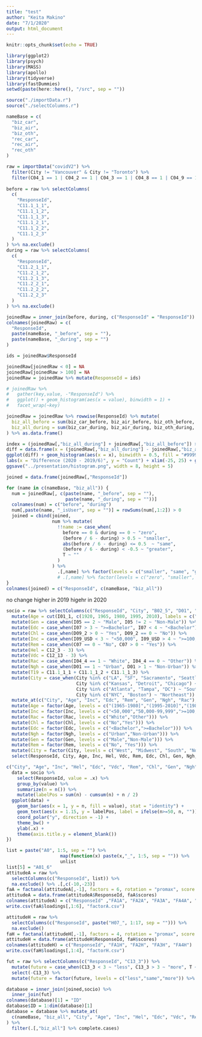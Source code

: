 ---
title: "test"
author: "Keita Makino"
date: "7/1/2020"
output: html_document
---

```{r setup, include=FALSE}
knitr::opts_chunk$set(echo = TRUE)

library(ggplot2)
library(psych)
library(MASS)
library(apollo)
library(tidyverse)
library(fastDummies)
setwd(paste(here::here(), "/src", sep = ""))

source("./importData.r")
source("./selectColumns.r")
```

```{r}
nameBase = c(
  "biz_car",
  "biz_air",
  "biz_oth",
  "rec_car",
  "rec_air",
  "rec_oth"
)

raw = importData("covidV2") %>%
  filter(City != "Vancouver" & City != "Toronto") %>%
  filter(C04_1 == 1 | C04_2 == 1 | C04_3 == 1 | C04_8 == 1 | C04_9 == 1)
  
before = raw %>% selectColumns(
  c(
    "ResponseId",
    "C11.1_1_1",
    "C11.1_1_2",
    "C11.1_1_3",
    "C11.1_2_1",
    "C11.1_2_2",
    "C11.1_2_3"
  )
) %>% na.exclude()
during = raw %>% selectColumns(
  c(
    "ResponseId",
    "C11.2_1_1",
    "C11.2_1_2",
    "C11.2_1_3",
    "C11.2_2_1",
    "C11.2_2_2",
    "C11.2_2_3"
  )
) %>% na.exclude()

joinedRaw = inner_join(before, during, c("ResponseId" = "ResponseId"))
colnames(joinedRaw) = c(
  "ResponseId",
  paste(nameBase, "_before", sep = ""),
  paste(nameBase, "_during", sep = "")
)

ids = joinedRaw$ResponseId

joinedRaw[joinedRaw < 0] = NA
joinedRaw[joinedRaw > 100] = NA
joinedRaw = joinedRaw %>% mutate(ResponseId = ids)

# joinedRaw %>%
#   gather(key,value, -"ResponseId") %>%
#   ggplot() + geom_histogram(aes(x = value), binwidth = 1) +
#   facet_wrap(~key)

joinedRaw = joinedRaw %>% rowwise(ResponseId) %>% mutate(
  biz_all_before = sum(biz_car_before, biz_air_before, biz_oth_before, na.rm = T),
  biz_all_during = sum(biz_car_during, biz_air_during, biz_oth_during, na.rm = T)
) %>% as.data.frame()

index = (joinedRaw[,"biz_all_during"] + joinedRaw[,"biz_all_before"]) > 0
diff = data.frame(x = (joinedRaw[,"biz_all_during"] - joinedRaw[,"biz_all_before"] / 6)[index])
ggplot(diff) + geom_histogram(aes(x = x), binwidth = 0.5, fill = "#9999FF") + theme_bw() +
labs(x = "Difference (2020 - 2019/6)", y = "Count") + xlim(-25, 25) + geom_vline(xintercept = 0, alpha = 0.3)
ggsave("../presentation/histogram.png", width = 8, height = 5)

joined = data.frame(joinedRaw[,"ResponseId"])

for (name in c(nameBase, "biz_all")) {
  num = joinedRaw[, c(paste(name, "_before", sep = ""),
                      paste(name, "_during", sep = ""))]
  colnames(num) = c("before", "during")
  num[,paste(name, "_isUser", sep = "")] = rowSums(num[,1:2]) > 0
  joined = cbind(joined,
                 num %>% mutate(
                   !!name := case_when(
                     before == 0 & during == 0 ~ "zero",
                     (before / 6 - during) > 0.5 ~ "smaller",
                     abs(before / 6 - during) <= 0.5  ~ "same",
                     (before / 6 - during) < -0.5 ~ "greater",
                     T ~ ""
                   )
                 ) %>%
                   .[,name] %>% factor(levels = c("smaller", "same", "greater")))
                   # .[,name] %>% factor(levels = c("zero", "smaller", "same", "greater")))
}
colnames(joined) = c("ResponseId", c(nameBase, "biz_all"))
```

no change
higher in 2019
higehr in 2020

```{r fig.width=16, fig.height=24}
socio = raw %>% selectColumns(c("ResponseId", "City", "B02_5", "D01", "D09_2", "C07", "C12_3", "C12_13", "I01_1", "I04_4", "I05", "I09_USD", "I07", "I12", "C11.1_1_1", "C11.1_1_2", "C11.1_1_3")) %>% 
  mutate(Age = cut(I01_1, c(1920, 1965, 1980, 1995, 2010), labels = c("(1920-1965]","(1965-1980]","(1980-1995]","(1995-2010]"))) %>%
  mutate(Gen = case_when(I05 == 2 ~ "Male", I05 != 2 ~ "Non-Male")) %>%
  mutate(Edc = case_when(I07 > 3 ~ ">=Bachelor", I07 < 4 ~ "<Bachelor")) %>%
  mutate(Chl = case_when(D09_2 > 0 ~ "Yes", D09_2 == 0 ~ "No")) %>%
  mutate(Inc = case_when(I09_USD < 3 ~ "<50,000", I09_USD > 4 ~ ">=100,000", T ~ "50,000-99,999")) %>%
  mutate(Rem = case_when(C07 == 0 ~ "No", C07 > 0 ~ "Yes")) %>%
  mutate(Hel = C12_3 - 3) %>%
  mutate(Vdc = C12_13 - 3) %>%
  mutate(Rac = case_when(I04_4 == 1 ~ "White", I04_4 == 0 ~ "Other")) %>%
  mutate(Ngh = case_when(D01 == 1 ~ "Urban", D01 > 1 ~ "Non-Urban")) %>%
  mutate(T19 = C11.1_1_1 + C11.1_1_2 + C11.1_1_3) %>%
  mutate(City = case_when(City %in% c("LA", "SF", "Sacramento", "Seattle", "SD", "Denver", "SLC") ~ "West",
                          City %in% c("Kansas", "Detroit", "Chicago") ~ "Midwest",
                          City %in% c("Atlanta", "Tampa", "DC") ~ "South",
                          City %in% c("NYC", "Boston") ~ "Northeast")) %>%
  mutate_at(c("City", "Age", "Inc", "Edc", "Rem", "Gen", "Ngh", "Rac"), as.factor) %>%
  mutate(Age = factor(Age, levels = c("(1965-1980]","(1995-2010]","(1980-1995]","(1920-1965]"))) %>%
  mutate(Inc = factor(Inc, levels = c("<50,000","50,000-99,999",">=100,000"))) %>%
  mutate(Rac = factor(Rac, levels = c("White","Other"))) %>%
  mutate(Chl = factor(Chl, levels = c("No","Yes"))) %>%
  mutate(Edc = factor(Edc, levels = c("<Bachelor",">=Bachelor"))) %>%
  mutate(Ngh = factor(Ngh, levels = c("Urban","Non-Urban"))) %>%
  mutate(Gen = factor(Gen, levels = c("Male","Non-Male"))) %>%
  mutate(Rem = factor(Rem, levels = c("No", "Yes"))) %>%
  mutate(City = factor(City, levels = c("West", "Midwest", "South", "Northeast"))) %>%
  select(ResponseId, City, Age, Inc, Hel, Vdc, Rem, Edc, Chl, Gen, Ngh, Rac, T19)
```

```{r fig.width=8, fig.height=4.8}
c("City", "Age", "Inc", "Hel", "Edc", "Vdc", "Rem", "Chl", "Gen", "Ngh", "Rac") %>% map( ~ {
  data = socio %>%
    select(ResponseId, value = .x) %>%
    group_by(value) %>%
    summarize(n = n()) %>%
    mutate(labelPos = sum(n) - cumsum(n) + n / 2)
  ggplot(data) +
    geom_bar(aes(x = 1, y = n, fill = value), stat = "identity") +
    geom_text(aes(x = 1.15, y = labelPos, label = ifelse(n>=50, n, ""))) +
    coord_polar("y", direction = -1) +
    theme_bw() +
    ylab(.x) +
    theme(axis.title.y = element_blank())
})
```

```{r}
list = paste("A0", 1:5, sep = "") %>% 
                    map(function(x) paste(x,"_", 1:5, sep = "")) %>% 
                    unlist
list[5] = "A01_6"
attitudeA = raw %>%
  selectColumns(c("ResponseId", list)) %>%
  na.exclude() %>% .[,c(-10,-23)]
faA = factanal(attitudeA[,-1], factors = 6, rotation = "promax", score = "Bartlett")
attitudeA = data.frame(attitudeA$ResponseId, faA$scores)
colnames(attitudeA) = c("ResponseId" ,"FA1A", "FA2A", "FA3A", "FA4A", "FA5A", "FA6A")
write.csv(faA$loadings[,1:6], "factorA.csv")
```

```{r fig.width=16, fig.height=24}
attitudeH = raw %>%
  selectColumns(c("ResponseId", paste("H07_", 1:17, sep = ""))) %>%
  na.exclude()
faH = factanal(attitudeH[,-1], factors = 4, rotation = "promax", score = "Bartlett")
attitudeH = data.frame(attitudeH$ResponseId, faH$scores)
colnames(attitudeH) = c("ResponseId", "FA1H", "FA2H", "FA3H", "FA4H")
write.csv(faH$loadings[,1:4], "factorH.csv")
```

```{r fig.width=16, fig.height=24}
fut = raw %>% selectColumns(c("ResponseId", "C13_3")) %>%
  mutate(future = case_when(C13_3 < 3 ~ "less", C13_3 > 3 ~ "more", T ~ "same"))  %>%
  select(-C13_3) %>%
  mutate(future = factor(future, levels = c("less","same","more")) %>% as.numeric())
```

```{r}
database = inner_join(joined,socio) %>%
  inner_join(fut)
colnames(database)[1] = "ID"
database$ID = 1:dim(database)[1]
database = database %>% mutate_at(
  c(nameBase, "biz_all", "City", "Age", "Inc", "Hel", "Edc", "Vdc", "Rem", "Chl", "Gen", "Ngh", "Rac", "T19"), as.numeric
) %>%
  filter(.[,"biz_all"] %>% complete.cases)
```